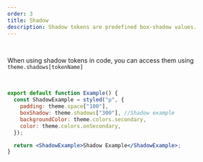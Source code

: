 ```yaml
---
order: 3
title: Shadow
description: Shadow tokens are predefined box-shadow values.
---
```


<BR />

When using shadow tokens in code, you can access them using `theme.shadows[tokenName]`

<BR />

```jsx withPreview
export default function Example() {
  const ShadowExample = styled("p", {
    padding: theme.space["100"],
    boxShadow: theme.shadows["300"], //Shadow example
    backgroundColor: theme.colors.secondary,
    color: theme.colors.onSecondary,
  });

  return <ShadowExample>Shadow Example</ShadowExample>;
}
```

<Table
  headers={["Name", "Value", "Description"]}
  useTokenData={true}
  data={"shadow"}
/>
